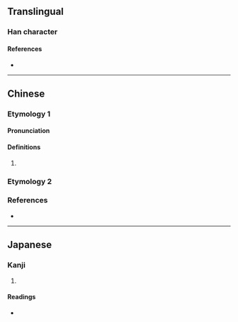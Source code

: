 {{character info}}
==Translingual==

===Han character===
{{Han char|rn=9|rad=人|as=06|sn=8|four=|canj=OLQ|ids=⿰亻聿}}

====References====
* {{Han ref|kx=0102.070|dkj=00596|hdz=10154.060|uh=4F93|ud=20371}}

----

==Chinese==
{{zh-forms}}

===Etymology 1===

====Pronunciation====
{{zh-pron
|m=lù
|c=leot6
|mc=
|oc=
|ma=
|cat=a
}}
{{attention|yue|is leot6 etymology 2?}}

====Definitions====
{{zh-hanzi}}

# {{zh-only used in|侓魁}}

===Etymology 2===
{{zh-see|律|v}}

===References===
* {{R:yue:Jyutping Database}}

----

==Japanese==

===Kanji===
{{ja-kanji|grade=|rs=人06}}

# {{rfdef|ja|sort=人06}}

====Readings====
* {{ja-readings|on=ろつ, ろち|kun=きいさま,おお-きい}}